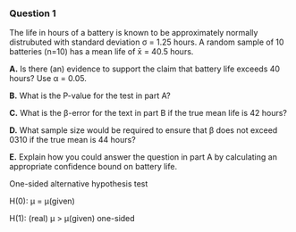 ### Question 1

The life in hours of a battery is known to be approximately normally distrubuted with standard deviation σ = 1.25 hours. A random sample of 10 batteries (n=10) has a mean life of x̄ = 40.5 hours. 

**A.** Is there (an) evidence to support the claim that battery life exceeds 40 hours? Use α = 0.05.

**B.** What is the P-value for the test in part A?

**C.** What is the β-error for the text in part B if the true mean life is 42 hours?

**D.** What sample size would be required to ensure that β does not exceed 0310 if the true mean is 44 hours?

**E.** Explain how you could answer the question in part A by calculating an appropriate confidence bound on battery life.








One-sided alternative hypothesis test

H(0): μ = μ(given)

H(1): (real) μ > μ(given) one-sided

